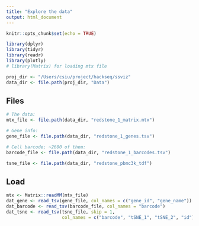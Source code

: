 ```yaml
---
title: "Explore the data"
output: html_document
---
```


```r
knitr::opts_chunk$set(echo = TRUE)
```

```r
library(dplyr)
library(tidyr)
library(readr)
library(plotly)
# library(Matrix) for loading mtx file
```

```r
proj_dir <- "/Users/csiu/project/hackseq/ssviz"
data_dir <- file.path(proj_dir, "Data")
```

## Files

```r
# The data:
mtx_file <- file.path(data_dir, "redstone_1_matrix.mtx")

# Gene info:
gene_file <- file.path(data_dir, "redstone_1_genes.tsv")

# Cell barcode; ~2600 of them:
barcode_file <- file.path(data_dir, "redstone_1_barcodes.tsv")

tsne_file <- file.path(data_dir, "redstone_pbmc3k_tdf")
```

## Load

```r
mtx <- Matrix::readMM(mtx_file)
dat_gene <- read_tsv(gene_file, col_names = c("gene_id", "gene_name"))
dat_barcode <- read_tsv(barcode_file, col_names = "barcode")
dat_tsne <- read_tsv(tsne_file, skip = 1, 
                     col_names = c("barcode", "tSNE_1", "tSNE_2", "id"))
```



